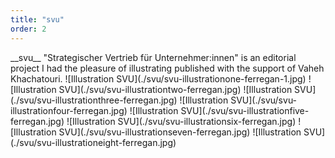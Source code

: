 ```yaml
---
title: "svu"
order: 2
---
```

<Description>
__svu__ "Strategischer Vertrieb für Unternehmer:innen" is an editorial project I had the pleasure of illustrating published with the support of Vaheh Khachatouri.

</Description>

<Illustrations>
    ![Illustration SVU](./svu/svu-illustrationone-ferregan-1.jpg)
    ![Illustration SVU](./svu/svu-illustrationtwo-ferregan.jpg)
    ![Illustration SVU](./svu/svu-illustrationthree-ferregan.jpg)
    ![Illustration SVU](./svu/svu-illustrationfour-ferregan.jpg)
    ![Illustration SVU](./svu/svu-illustrationfive-ferregan.jpg)
    ![Illustration SVU](./svu/svu-illustrationsix-ferregan.jpg)
    ![Illustration SVU](./svu/svu-illustrationseven-ferregan.jpg)
    ![Illustration SVU](./svu/svu-illustrationeight-ferregan.jpg)
</Illustrations>


